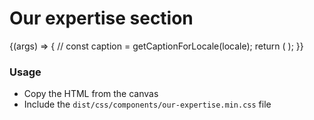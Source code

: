
<Meta title="Patterns/Our expertise" />

# Our expertise section

<Canvas>
  <Story name="Our expertise">
    {(args) => {
      // const caption = getCaptionForLocale(locale);
      return (
        <OurExpertise />
      );
    }}
  </Story>
</Canvas>

###
### Usage
- Copy the HTML from the canvas
- Include the `dist/css/components/our-expertise.min.css` file
